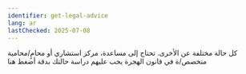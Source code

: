 ```yaml
---
identifier: get-legal-advice
lang: ar
lastChecked: 2025-07-08
---
```

كل حالة مختلفة عن الأخرى. تحتاج إلى مساعدة، مركز استشاري أو محامٍ/محامية متخصص/ة في قانون الهجرة يجب عليهم دراسة حالتك بدقة
<InternalShortLink identifier="contacts">أضغط هنا</InternalShortLink>
